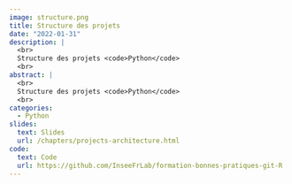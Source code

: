 ```yaml
---
image: structure.png
title: Structure des projets
date: "2022-01-31"
description: |
  <br>
  Structure des projets <code>Python</code>
  <br>
abstract: |
  <br>
  Structure des projets <code>Python</code>
  <br>
categories:
  - Python
slides:
  text: Slides
  url: /chapters/projects-architecture.html
code:
  text: Code 
  url: https://github.com/InseeFrLab/formation-bonnes-pratiques-git-R
---
```

